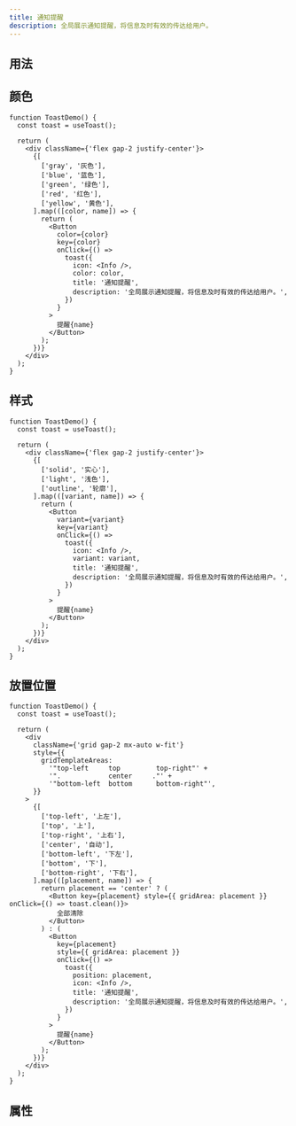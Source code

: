 ```yaml
---
title: 通知提醒
description: 全局展示通知提醒，将信息及时有效的传达给用户。
---
```


## 用法

## 颜色

```tsx preview editable
function ToastDemo() {
  const toast = useToast();

  return (
    <div className={'flex gap-2 justify-center'}>
      {[
        ['gray', '灰色'],
        ['blue', '蓝色'],
        ['green', '绿色'],
        ['red', '红色'],
        ['yellow', '黄色'],
      ].map(([color, name]) => {
        return (
          <Button
            color={color}
            key={color}
            onClick={() =>
              toast({
                icon: <Info />,
                color: color,
                title: '通知提醒',
                description: '全局展示通知提醒，将信息及时有效的传达给用户。',
              })
            }
          >
            提醒{name}
          </Button>
        );
      })}
    </div>
  );
}
```

## 样式

```tsx preview editable
function ToastDemo() {
  const toast = useToast();

  return (
    <div className={'flex gap-2 justify-center'}>
      {[
        ['solid', '实心'],
        ['light', '浅色'],
        ['outline', '轮廓'],
      ].map(([variant, name]) => {
        return (
          <Button
            variant={variant}
            key={variant}
            onClick={() =>
              toast({
                icon: <Info />,
                variant: variant,
                title: '通知提醒',
                description: '全局展示通知提醒，将信息及时有效的传达给用户。',
              })
            }
          >
            提醒{name}
          </Button>
        );
      })}
    </div>
  );
}
```

## 放置位置

```tsx preview editable
function ToastDemo() {
  const toast = useToast();

  return (
    <div
      className={'grid gap-2 mx-auto w-fit'}
      style={{
        gridTemplateAreas:
          '"top-left     top         top-right"' +
          '".            center     ."' +
          '"bottom-left  bottom      bottom-right"',
      }}
    >
      {[
        ['top-left', '上左'],
        ['top', '上'],
        ['top-right', '上右'],
        ['center', '自动'],
        ['bottom-left', '下左'],
        ['bottom', '下'],
        ['bottom-right', '下右'],
      ].map(([placement, name]) => {
        return placement == 'center' ? (
          <Button key={placement} style={{ gridArea: placement }} onClick={() => toast.clean()}>
            全部清除
          </Button>
        ) : (
          <Button
            key={placement}
            style={{ gridArea: placement }}
            onClick={() =>
              toast({
                position: placement,
                icon: <Info />,
                title: '通知提醒',
                description: '全局展示通知提醒，将信息及时有效的传达给用户。',
              })
            }
          >
            提醒{name}
          </Button>
        );
      })}
    </div>
  );
}
```

## 属性

<PropsTable componentName="Toast" />
